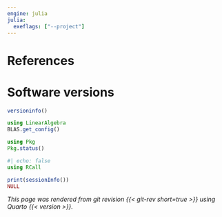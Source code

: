 ```yaml
---
engine: julia
julia:
  exeflags: ["--project"]
---
```


# References {.unnumbered}

::: {#refs}
:::

# Software versions


```julia
versioninfo()
```

```julia
using LinearAlgebra
BLAS.get_config()
```

```julia
using Pkg
Pkg.status()
```

```julia
#| echo: false
using RCall
```

```r
print(sessionInfo())
NULL
```

*This page was rendered from git revision {{< git-rev short=true >}} using Quarto {{< version >}}.*
